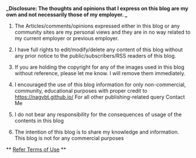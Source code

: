 <!-- # Disclaimer -->

**_Disclosure: The thoughts and opinions that I express on this blog are my own and not necessarily those of my employer.
_**

1. The Articles/comments/opinions expressed either in this blog or any community sites are my personal views and they are in no way related to my current employer or previous employer.

2. I have full rights to edit/modify/delete any content of this blog without any prior notice to the public/subscribers/RSS readers of this blog.

3. If you are holding the copyright for any of the images used in this blog without reference, please let me know. I will remove them immediately.

4. I encouraged the use of this blog information for only non-commercial, community, educational purposes with proper credit to https://nagvbt.github.io/ For all other publishing-related query Contact Me

5. I do not bear any responsibility for the consequences of usage of the contents in this blog

6. The intention of this blog is to share my knowledge and information. This blog is not for any commercial purposes

** [Refer Terms of Use](/Terms) **
